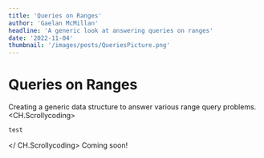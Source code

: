 ```yaml
---
title: 'Queries on Ranges'
author: 'Gaelan McMillan'
headline: 'A generic look at answering queries on ranges'
date: '2022-11-04'
thumbnail: '/images/posts/QueriesPicture.png'
---
```


# Queries on Ranges
Creating a generic data structure to answer various range query problems.
<CH.Scrollycoding>
  ```cpp test.cpp
  test
  ```
</ CH.Scrollycoding>
Coming soon!